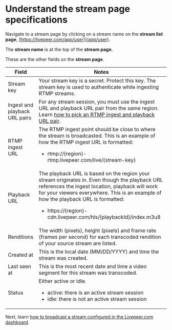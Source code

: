 
<DocsLayout title="Understand the stream page specifications - Livepeer.com" description="Understand the stream page specifications">


# Understand the stream page specifications

Navigate to a stream page by clicking on a stream name on the **stream list
page**, [https://livepeer.com/app/user](/app/user).

The **stream name** is at the top of the **stream page**.

These are the other fields on the **stream page**.

| Field                         | Notes                                                                                                                                                                                                                                                                                                                    |
| ----------------------------- | ------------------------------------------------------------------------------------------------------------------------------------------------------------------------------------------------------------------------------------------------------------------------------------------------------------------------ |
| Stream key                    | Your stream key is a secret. Protect this key. The stream key is used to authenticate while ingesting RTMP streams.                                                                                                                                                                                                      |
| Ingest and playback URL pairs | For any stream session, you must use the ingest URL and playback URL pair from the same region. Learn [how to pick an RTMP ingest and playback URL pair](/docs/guides/dashboard/ingest-playback-url-pair).                                                                                                               |
| RTMP ingest URL               | The RTMP ingest point should be close to where the stream is broadcasted. This is an example of how the RTMP ingest URL is formatted: <ul><li>rtmp://{region}-rtmp.livepeer.com/live/{stream-key}</li></ul>                                                                                                              |
| Playback URL                  | The playback URL is based on the region your stream originates in. Even though the playback URL references the ingest location, playback will work for your viewers everywhere. This is an example of how the playback URL is formatted: <ul><li>https://{region}-cdn.livepeer.com/hls/{playbackId}/index.m3u8</li></ul> |
| Renditions                    | The width (pixels), height (pixels) and frame rate (frames per second) for each transcoded rendition of your source stream are listed.                                                                                                                                                                                   |
| Created at                    | This is the local date (MM/DD/YYYY) and time the stream was created.                                                                                                                                                                                                                                                     |
| Last seen at                  | This is the most recent date and time a video segment for this stream was transcoded.                                                                                                                                                                                                                                    |
| Status                        | Either active or idle. <ul><li>active: there is an active stream session</li><li>idle: there is not an active stream session</li></ul>                                                                                                                                                                                   |

Next, learn
[how to broadcast a stream configured in the Livepeer.com dashboard](/docs/guides/dashboard/broadcast-a-stream-session).

</DocsLayout>

